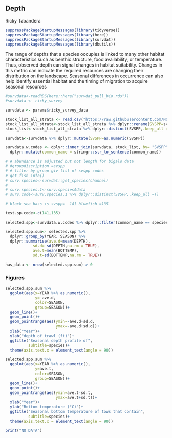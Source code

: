 
## Depth
Ricky Tabandera

```r
suppressPackageStartupMessages(library(tidyverse))
suppressPackageStartupMessages(library(here))
suppressPackageStartupMessages(library(survdat))
suppressPackageStartupMessages(library(dbutils))
```

The range of depths that a species occupies is linked to many other habitat characteristics such as benthic structure, food availability, or temperature. Thus, observed depth can signal changes in habitat suitability. Changes in this metric can indicate the required resources are changing their distribution on the landscape. Seasonal differences in occurrence can also help identify essential habitat and the timing of migration to acquire seasonal resources 

```r
#survdata<-readRDS(here::here("survdat_pull_bio.rds"))
#survdata <- ricky_survey 

survdata <- params$ricky_survey_data

stock_list_all_strata <- read.csv("https://raw.githubusercontent.com/NOAA-EDAB/ECSA/master/data/stock_list.csv")
stock_list_all_strata<-stock_list_all_strata %>% dplyr::rename(SVSPP=svspp)
stock_list<-stock_list_all_strata %>% dplyr::distinct(SVSPP,.keep_all =T)
```

```r
survdata<-survdata %>% dplyr::mutate(SVSPP=as.numeric(SVSPP))

survdata.w.codes <- dplyr::inner_join(survdata, stock_list, by= "SVSPP" ) %>%
  dplyr::mutate(common_name = stringr::str_to_sentence(common_name))

# # abundance is adjusted but not length for bigalo data
# #groupdiscription =svspp
# # filter by group giv list of svspp codes
# get_fish_info()
# surv.species<-survdat::get_species(channel)
# 
# surv.species.1<-surv.species$data
# surv.code<-surv.species.1 %>% dplyr::distinct(SVSPP,.keep_all =T)

# black sea bass is svspp= 	141 bluefish =135

test.sp.code<-c(141,135)

selected.spp<-survdata.w.codes %>% dplyr::filter(common_name == species)

selected.spp.sum<- selected.spp %>% 
  dplyr::group_by(YEAR, SEASON) %>% 
  dplyr::summarise(ave.d=mean(DEPTH), 
            sd.d= sd(DEPTH,na.rm = TRUE),
            ave.t=mean(BOTTEMP), 
            sd.t=sd(BOTTEMP,na.rm = TRUE))

has_data <- nrow(selected.spp.sum) > 0

```

### Figures

```r

selected.spp.sum %>%
  ggplot(aes(x=YEAR %>% as.numeric(), 
             y=-ave.d, 
             color=SEASON, 
             group=SEASON))+
  geom_line()+
  geom_point()+
  geom_pointrange(aes(ymin=-ave.d-sd.d, 
                      ymax=-ave.d+sd.d))+
  xlab("Year")+
  ylab("depth of trawl (ft)")+
  ggtitle("Seasonal depth profile of", 
          subtitle=species)+
  theme(axis.text.x = element_text(angle = 90))

```

```r

selected.spp.sum %>%
  ggplot(aes(x=YEAR %>% as.numeric(), 
             y=ave.t, 
             color=SEASON, 
             group=SEASON))+
  geom_line()+
  geom_point()+
  geom_pointrange(aes(ymin=ave.t-sd.t, 
                      ymax=ave.t+sd.t))+
  xlab("Year")+
  ylab("Bottom temperature (°C)")+
  ggtitle("Seasonal bottom temperature of tows that contain", 
          subtitle=species)+
  theme(axis.text.x = element_text(angle = 90))

```

```r
print("NO DATA")
```

